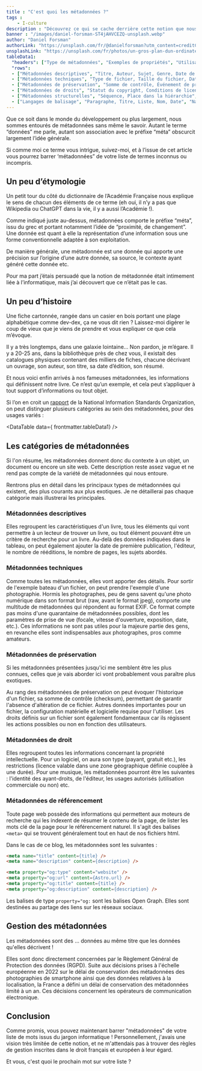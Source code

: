 ```yaml
---
title : "C'est quoi les métadonnées ?"
tags :
    - I-culture
description : "Découvrez ce qui se cache derrière cette notion que nous rencontrons pourtant tous les jours sans le savoir."
banner : "/images/daniel-forsman-ST4jAHVCEZQ-unsplash.webp"
author: "Daniel Forsman"
authorLink: "https://unsplash.com/fr/@danielforsman?utm_content=creditCopyText&utm_medium=referral&utm_source=unsplash"
unsplashLink: "https://unsplash.com/fr/photos/un-gros-plan-dun-ordinateur-ST4jAHVCEZQ?utm_content=creditCopyText&utm_medium=referral&utm_source=unsplash"
tableData1:
  "headers": ["Type de métadonnées", "Exemples de propriétés", "Utilisations principales"]
  "rows":
  - ["Métadonnées descriptives", "Titre, Auteur, Sujet, Genre, Date de publication", "Découverte, Affichage, Interopérabilité"]
  - ["Métadonnées techniques", "Type de fichier, Taille du fichier, Date/heure de création, Schéma de compression", "Interopérabilité, Gestion des objets numériques, Préservation"]
  - ["Métadonnées de préservation", "Somme de contrôle, Événement de préservation", "Interopérabilité, Gestion des objets numériques, Préservation"]
  - ["Métadonnées de droits", "Statut du copyright, Conditions de licence, Détenteur des droits", "Interopérabilité, Gestion des objets numériques"]
  - ["Métadonnées structurelles", "Séquence, Place dans la hiérarchie", "Navigation"]
  - ["Langages de balisage", "Paragraphe, Titre, Liste, Nom, Date", "Navigation, Interopérabilité"]
---
```



Que ce soit dans le monde du développement ou plus largement, nous sommes entourés de métadonnées sans même le savoir. Autant le terme “données” me parle, autant son association avec le préfixe “méta” obscurcit largement l’idée générale.

Si comme moi ce terme vous intrigue, suivez-moi, et à l’issue de cet article vous pourrez barrer ‘métadonnées” de votre liste de termes inconnus ou incompris.

## Un peu d’étymologie

Un petit tour du côté du dictionnaire de l’Académie Française nous explique le sens de chacun des éléments de ce terme (eh oui, il n’y a pas que Wikipedia ou ChatGPT dans la vie, il y a aussi l’Académie !).

Comme indiqué juste au-dessus, métadonnées comporte le préfixe “méta”, issu du grec et portant notamment l’idée de “proximité, de changement”. Une donnée est quant à elle la représentation d’une information sous une forme conventionnelle adaptée à son exploitation.

De manière générale, une métadonnée est une donnée qui apporte une précision sur l’origine d’une autre donnée, sa source, le contexte ayant généré cette donnée etc.

Pour ma part j’étais persuadé que la notion de métadonnée était intimement liée à l’informatique, mais j’ai découvert que ce n’était pas le cas. 

## Un peu d’histoire

Une fiche cartonnée, rangée dans un casier en bois portant une plage alphabétique comme dev-dex, ça ne vous dit rien ? Laissez-moi digérer le coup de vieux que je viens de prendre et vous expliquer ce que cela m’évoque. 

Il y a très longtemps, dans une galaxie lointaine… Non pardon, je m’égare. Il y a 20-25 ans, dans la bibliothèque près de chez vous, il existait des catalogues physiques contenant des milliers de fiches, chacune décrivant un ouvrage, son auteur, son titre, sa date d’édition, son résumé.

Et nous voici enfin arrivés à nos fameuses métadonnées, les informations qui définissent notre livre. Ce n’est qu’un exemple, et cela peut s’appliquer à tout support d’informations ou tout objet.

Si l’on en croit un [rapport](https://groups.niso.org/higherlogic/ws/public/download/17446/Understanding%20Metadata.pdf) de la National Information Standards Organization, on peut distinguer plusieurs catégories au sein des métadonnées, pour des usages variés :

<DataTable data={ frontmatter.tableData1} />

## Les catégories de métadonnées

Si l'on résume, les métadonnées donnent donc du contexte à un objet, un document ou encore un site web. Cette description reste assez vague et ne rend pas compte de la variété de métadonnées qui nous entoure.

Rentrons plus en détail dans les principaux types de métadonnées qui existent, des plus courants aux plus exotiques. Je ne détaillerai pas chaque catégorie mais illustrerai les principales.

### Métadonnées descriptives

Elles regroupent les caractéristiques d'un livre, tous les éléments qui vont permettre à un lecteur de trouver un livre, ou tout élément pouvant être un critère de recherche pour un livre. Au-delà des données indiquées dans le tableau, on peut également ajouter la date de première publication, l'éditeur, le nombre de rééditions, le nombre de pages, les sujets abordés.

### Métadonnées techniques

Comme toutes les métadonnées, elles vont apporter des détails. Pour sortir de l'exemple bateau d'un fichier, on peut prendre l'exemple d'une photographie. Hormis les photographes, peu de gens savent qu'une photo numérique dans son format brut (raw, avant le format jpeg), comporte une multitude de métadonnées qui répondent au format EXIF. Ce format compte pas moins d'une quarantaine de métadonnées possibles, dont les paramètres de prise de vue (focale, vitesse d'ouverture, exposition, date, etc.). Ces informations ne sont pas utiles pour la majeure partie des gens, en revanche elles sont indispensables aux photographes, pros comme amateurs.

### Métadonnées de préservation

Si les métadonnées présentées jusqu'ici me semblent être les plus connues, celles que je vais aborder ici vont probablement vous paraître plus exotiques. 

Au rang des métadonnées de préservation on peut évoquer l'historique d'un fichier, sa somme de contrôle (checksum), permettant de garantir l'absence d'altération de ce fichier. Autres données importantes pour un fichier, la configuration matérielle et logicielle requise pour l'utiliser. Les droits définis sur un fichier sont également fondamentaux car ils régissent les actions possibles ou non en fonction des utilisateurs.

### Métadonnées de droit

Elles regroupent toutes les informations concernant la propriété intellectuelle. Pour un logiciel, on aura son type (payant, gratuit etc.), les restrictions (licence valable dans une zone géographique définie couplée à une durée). Pour une musique, les métadonnées pourront être les suivantes : l'identité des ayant-droits, de l'éditeur, les usages autorisés (utilisation commerciale ou non) etc.

### Métadonnées de référencement

Toute page web possède des informations qui permettent aux moteurs de recherche qui les indexent de résumer le contenu de la page, de lister les mots clé de la page pour le référencement naturel. Il s'agit des balises `<meta>` qui se trouvent généralement tout en haut de nos fichiers html.

Dans le cas de ce blog, les métadonnées sont les suivantes :

```html
<meta name="title" content={title} />
<meta name="description" content={description} />

<meta property="og:type" content="website" />
<meta property="og:url" content={Astro.url} />
<meta property="og:title" content={title} />
<meta property="og:description" content={description} />

```

Les balises de type `property="og:` sont les balises Open Graph. Elles sont destinées au partage des liens sur les réseaux sociaux.

## Gestion des métadonnées

Les métadonnées sont des ... données au même titre que les données qu'elles décrivent !

Elles sont donc directement concernées par le Règlement Général de Protection des données (RGPD). Suite aux décisions prises à l'échelle européenne en 2022 sur le délai de conservation des métadonnées des photographies de smartphone ainsi que des données relatives à la localisation, la France a défini un délai de conservation des métadonnées limité à un an. Ces décisions concernent les opérateurs de communication électronique.

## Conclusion

Comme promis, vous pouvez maintenant barrer "métadonnées" de votre liste de mots issus du jargon informatique ! Personnellement, j'avais une vision très limitée de cette notion, et ne m'attendais pas à trouver des règles de gestion inscrites dans le droit français et européen à leur égard.

Et vous, c'est quoi le prochain mot sur votre liste ?